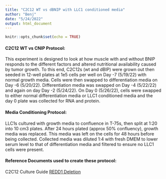 ```yaml
---
title: "C2C12 WT vs dBNIP with LLC1 conditioned media"
author: "Benj"
date: "5/24/2022"
output: html_document
---
```


```r
knitr::opts_chunk$set(echo = TRUE)
```

#### C2C12 WT vs CNIP Protocol:
This experiment is designed to look at how muscle with and without BNIP responds
to the different factors and altered nutritional availability caused by tumor 
growth. To this end, C2C12s (wt and dBIP) were grown out then seeded in 12-well
plates at 1e5 cells per well on Day -7 (5/19/22) with normal growth media. Cells
were then swapped to differentiation media on Day -6 (5/20/22). Differentiation
media was swapped on Day -4 (5/22/22) and again on day Day -2 (5/24/22). On Day 
0 (5/26/22), cells were swapped to either normal differentiation media or LLC1
conditioned media and the day 0 plate was collected for RNA and protein.


#### Media Conditioning Protocol:
LLC1s cultured with growth media to confluence in T-75s, then split at 1:20 into
10 cm3 plates. After 24 hours plated (approx 50% confluency), growth media was 
replaced. This media was left on the cells for 48 hours before being collected.
Collected media was diluted 1:4 with fresh DMEM to lower serum level to that of
differentiation media and filtered to ensure no LLC1 cells were present.

#### Reference Documents used to create these protocol:
C2C12 Culture Guide 
[REDD1 Deletion](https://pubmed.ncbi.nlm.nih.gov/34672766/)

